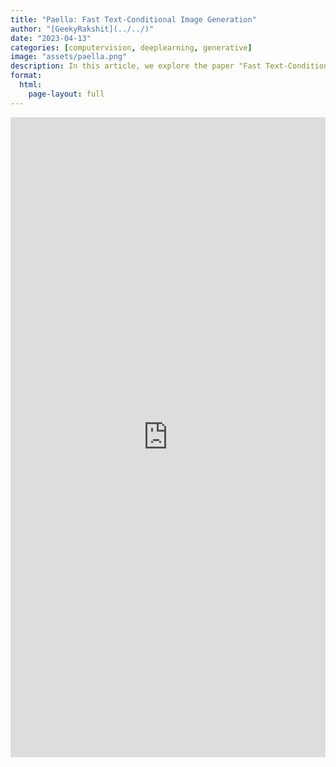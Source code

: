 ```yaml
---
title: "Paella: Fast Text-Conditional Image Generation"
author: "[GeekyRakshit](../../)"
date: "2023-04-13"
categories: [computervision, deeplearning, generative]
image: "assets/paella.png"
description: In this article, we explore the paper "Fast Text-Conditional Discrete Denoising on Vector-Quantized Latent Spaces" which introduces Paella, a novel text-to-image model. 
format: 
  html:
    page-layout: full
---
```


<iframe src="https://wandb.ai/geekyrakshit/paella/reports/Paella-Fast-Text-Conditional-Image-Generation--VmlldzozMDAyNjg2" style="border:none;height:1024px;width:100%"></iframe>